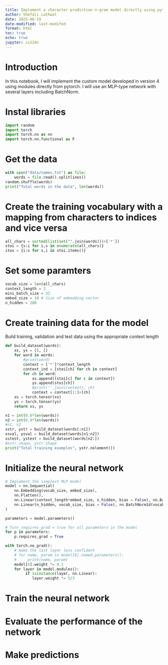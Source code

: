 ```yaml
---
title: Implement a character prediction n-gram model directly using pytorch modules - version 5
author: Shefali Lathwal
date: 2025-06-19
date-modified: last-modifed
format: html
toc: true
echo: true
jupyter: cs224n
---
```


# Introduction
In this notebook, I will implement the custom model developed in version 4 using modules directly from pytorch. I will use an MLP-type network with several layers including BatchNorm.

# Instal libraries
```python
import random
import torch
import torch.nn as nn
import torch.nn.functional as F
```

# Get the data
```python
with open("data/names.txt") as file:
    words = file.read().splitlines()
random.shuffle(words)
print("Total words in the data", len(words))
```

# Create the training vocabulary with a mapping from characters to indices and vice versa
```python
all_chars = sorted(list(set("".join(words)))+['*'])
stoi = {s:i for i,s in enumerate(all_chars)}
itos = {i:s for s,i in stoi.items()}
```

# Set some paramters
```python
vocab_size = len(all_chars)
context_length = 3
mini_batch_size = 32
embed_size = 10 # Size of embedding vector
n_hidden = 200
```

# Create training data for the model
Build training, validation and test data using the appropriate context length
```python
def build_dataset(words):
    xs, ys = [], []
    for word in words:
        #print(word)
        context = ['*']*context_length
        context_ind = [stoi[ch] for ch in context]
        for ch in word:
            xs.append([stoi[c] for c in context])
            ys.append(stoi[ch])
            #print(''.join(context), ch)
            context = context[1:]+[ch]
    xs = torch.tensor(xs)
    ys = torch.tensor(ys)
    return xs, ys     

n1 = int(0.8*len(words))
n2 = int(0.9*len(words))   
#n1, n2
xstr, ystr = build_dataset(words[:n1])
xsval, ysval = build_dataset(words[n1:n2])
xstest, ystest = build_dataset(words[n2:])
#xstr.shape, ystr.shape
print("Total training examples", ystr.nelement())
```


# Initialize the neural network
```python
# Implement the simplest MLP model
model = nn.Sequential(
    nn.Embedding(vocab_size, embed_size),
    nn.Flatten(),
    nn.Linear(context_length*embed_size, n_hidden, bias = False), nn.BatchNorm1d(n_hidden), nn.Tanh(),
    nn.Linear(n_hidden, vocab_size, bias = False), nn.BatchNorm1d(vocab_size)
)

parameters = model.parameters()

# Turn requires_grad = true for all parameters in the model
for p in parameters:
    p.requires_grad = True

with torch.no_grad():
    # make the last layer less confident
    # for name, param in model[6].named_parameters():
    #     print(name, param)
    model[6].weight *= 0.1
    for layer in model.modules():
         if isinstance(layer, nn.Linear):
            layer.weight *= 5/3
```

# Train the neural network

# Evaluate the performance of the network

# Make predictions